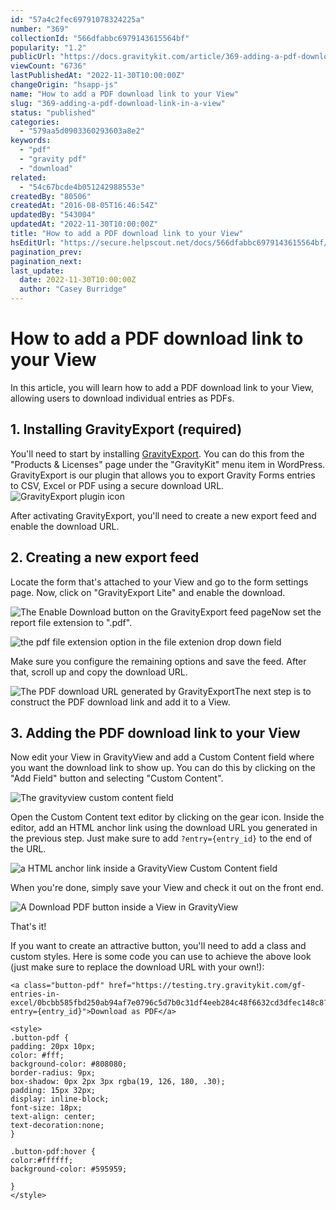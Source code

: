 ```yaml
---
id: "57a4c2fec69791078324225a"
number: "369"
collectionId: "566dfabbc6979143615564bf"
popularity: "1.2"
publicUrl: "https://docs.gravitykit.com/article/369-adding-a-pdf-download-link-in-a-view"
viewCount: "6736"
lastPublishedAt: "2022-11-30T10:00:00Z"
changeOrigin: "hsapp-js"
name: "How to add a PDF download link to your View"
slug: "369-adding-a-pdf-download-link-in-a-view"
status: "published"
categories: 
  - "579aa5d0903360293603a8e2"
keywords: 
  - "pdf"
  - "gravity pdf"
  - "download"
related: 
  - "54c67bcde4b051242988553e"
createdBy: "80506"
createdAt: "2016-08-05T16:46:54Z"
updatedBy: "543004"
updatedAt: "2022-11-30T10:00:00Z"
title: "How to add a PDF download link to your View"
hsEditUrl: "https://secure.helpscout.net/docs/566dfabbc6979143615564bf/article/57a4c2fec69791078324225a"
pagination_prev: 
pagination_next: 
last_update:
  date: 2022-11-30T10:00:00Z
  author: "Casey Burridge"
---
```


# How to add a PDF download link to your View

In this article, you will learn how to add a PDF download link to your View, allowing users to download individual entries as PDFs.

## 1. Installing GravityExport (required)

You'll need to start by installing [GravityExport](https://www.gravitykit.com/extensions/gravityexport/). You can do this from the "Products &amp; Licenses" page under the "GravityKit" menu item in WordPress. GravityExport is our plugin that allows you to export Gravity Forms entries to CSV, Excel or PDF using a secure download URL. ![GravityExport plugin icon](https://s3.amazonaws.com/helpscout.net/docs/assets/54c58489e4b051242988532c/images/63871d2077711b11eb17b49c/file-Sua01u6H7I.jpg)

After activating GravityExport, you'll need to create a new export feed and enable the download URL.

## 2. Creating a new export feed

Locate the form that's attached to your View and go to the form settings page. Now, click on "GravityExport Lite" and enable the download.

![The Enable Download button on the GravityExport feed page](https://s3.amazonaws.com/helpscout.net/docs/assets/54c58489e4b051242988532c/images/6387107f0c9a3a63c37c0dac/file-BAg9hWPg9Z.png)Now set the report file extension to ".pdf".

![the pdf file extension option in the file extenion drop down field](https://s3.amazonaws.com/helpscout.net/docs/assets/54c58489e4b051242988532c/images/63871fa6f4ac0158bf47346a/file-nt3kTT7lNJ.png)

Make sure you configure the remaining options and save the feed. After that, scroll up and copy the download URL.

![The PDF download URL generated by GravityExport](https://s3.amazonaws.com/helpscout.net/docs/assets/54c58489e4b051242988532c/images/6387120ff4ac0158bf473453/file-aS7JWwYXoD.png)The next step is to construct the PDF download link and add it to a View.

## 3. Adding the PDF download link to your View

Now edit your View in GravityView and add a Custom Content field where you want the download link to show up. You can do this by clicking on the "Add Field" button and selecting "Custom Content".

![The gravityview custom content field](https://s3.amazonaws.com/helpscout.net/docs/assets/54c58489e4b051242988532c/images/638722e9f4ac0158bf47346e/file-dJTXYuFhNk.png)

Open the Custom Content text editor by clicking on the gear icon. Inside the editor, add an HTML anchor link using the download URL you generated in the previous step. Just make sure to add `?entry={entry_id}` to the end of the URL.

![a HTML anchor link inside a GravityView Custom Content field](https://s3.amazonaws.com/helpscout.net/docs/assets/54c58489e4b051242988532c/images/638715f777711b11eb17b48e/file-adRMw2mwVB.png)

When you're done, simply save your View and check it out on the front end.

![A Download PDF button inside a View in GravityView](https://s3.amazonaws.com/helpscout.net/docs/assets/54c58489e4b051242988532c/images/6387169577711b11eb17b48f/file-UTBheuKM3b.png)

That's it!

If you want to create an attractive button, you'll need to add a class and custom styles. Here is some code you can use to achieve the above look (just make sure to replace the download URL with your own!):

```
<a class="button-pdf" href="https://testing.try.gravitykit.com/gf-entries-in-excel/0bcbb585fbd250ab94af7e0796c5d7b0c31df4eeb284c48f6632cd3dfec148c8?entry={entry_id}">Download as PDF</a>

<style>
.button-pdf {
padding: 20px 10px;
color: #fff;
background-color: #808080;
border-radius: 9px;
box-shadow: 0px 2px 3px rgba(19, 126, 180, .30);
padding: 15px 32px;
display: inline-block;
font-size: 18px;
text-align: center;
text-decoration:none; 
}
	
.button-pdf:hover {
color:#ffffff;
background-color: #595959;
		
}
</style>
```